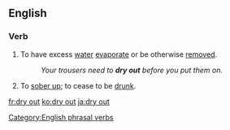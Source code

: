 ==English==

===Verb===
{{en-verb|inf=[[dry out]]|dries out|drying out|dried out}}

# To have excess [[water]] [[evaporate]] or be otherwise [[remove]]d. 
#:''Your trousers need to '''dry out''' before you put them on.''
# {{idiom}} To [[sober up]]; to cease to be [[drunk]].

[[Category:English phrasal verbs]]

[[fr:dry out]]
[[ko:dry out]]
[[ja:dry out]]